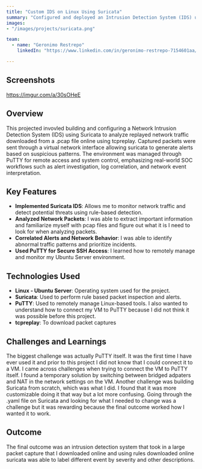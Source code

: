 ```yaml
---
title: "Custom IDS on Linux Using Suricata"
summary: "Configured and deployed an Intrusion Detection System (IDS) using Suricata to detect and analyze malicious network activity. This project demonstrated practical skills in network traffic monitoring, alert analysis, and secure system administration using PuTTY."
images: 
- "/images/projects/suricata.png"

team:
  - name: "Geronimo Restrepo"
    linkedIn: "https://www.linkedin.com/in/geronimo-restrepo-7154601aa/"

---
```


## Screenshots
https://imgur.com/a/30sOHeE

## Overview

This projected invovled building and configuring a Network Intrusion Detection System (IDS) using Suricata to analyze replayed network traffic downloaded from a .pcap file online using tcpreplay. Captured packets were sent through a virtual network interface allowing suricata to generate alerts based on suspicious patterns. The environment was managed through PuTTY for remote access and system control, emphasizing real-world SOC workflows such as alert investigation, log correlation, and network event interpretation. 

## Key Features

- **Implemented Suricata IDS**: Allows me to monitor network traffic and detect potential threats using rule-based detection. 
- **Analyzed Network Packets**: I was able to extract important information and familiarize myself with pcap files and figure out what it is I need to look for when analyzing packets. 
- **Correlated Alerts and Network Behavior**: I was able to identify abnormal traffic patterns and prioritize incidents. 
- **Used PuTTY for Secure SSH Access**: I learned how to remotely manage and monitor my Ubuntu Server environment. 

## Technologies Used

- **Linux - Ubuntu Server**: Operating system used for the project.  
- **Suricata**: Used to perform rule based packet inspection and alerts.  
- **PuTTY**: Used to remotely manage Linux-based tools. I also wanted to understand how to connect my VM to PuTTY because I did not think it was possible before this project. 
- **tcpreplay**: To download packet captures

## Challenges and Learnings

The biggest challenge was actually PuTTY itself. It was the first time I have ever used it and prior to this project I did not know that I could connect it to a VM. I came across challenges when trying to connect the VM to PuTTY itself. I found a temporary solution by switching between bridged adpaters and NAT in the network settings on the VM. Another challenge was building Suricata from scratch, which was what I did. I found that it was more customizable doing it that way but a lot more confusing. Going through the .yaml file on Suricata and looking for what I needed to change was a challenge but it was rewarding because the final outcome worked how I wanted it to work. 

## Outcome

The final outcome was an intrusion detection system that took in a large packet capture that I downloaded online and using rules downloaded online suricata was able to label different event by severity and other descriptions. 
